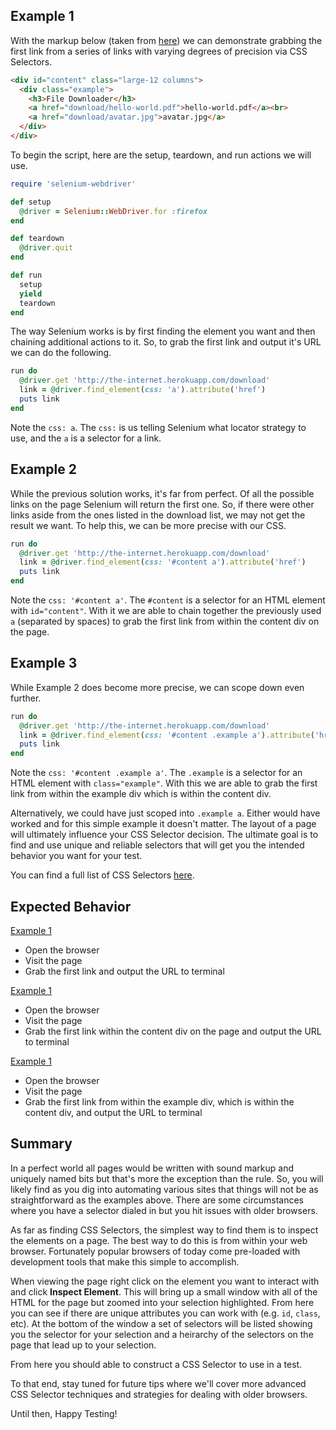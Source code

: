 ## Example 1

With the markup below (taken from [here](http://the-internet.herokuapp.com/download)) we can demonstrate grabbing the first link from a series of links with varying degrees of precision via CSS Selectors.

```html
<div id="content" class="large-12 columns">
  <div class="example">
    <h3>File Downloader</h3>
    <a href="download/hello-world.pdf">hello-world.pdf</a><br>
    <a href="download/avatar.jpg">avatar.jpg</a>
  </div>
</div>
```

To begin the script, here are the setup, teardown, and run actions we will use.

```ruby
require 'selenium-webdriver'

def setup
  @driver = Selenium::WebDriver.for :firefox
end

def teardown
  @driver.quit
end

def run
  setup
  yield
  teardown
end
```

The way Selenium works is by first finding the element you want and then chaining additional actions to it. So, to grab the first link and output it's URL we can do the following.

```ruby
run do
  @driver.get 'http://the-internet.herokuapp.com/download'
  link = @driver.find_element(css: 'a').attribute('href')
  puts link
end
```

Note the `css: a`. The `css:` is us telling Selenium what locator strategy to use, and the `a` is a selector for a link.

## Example 2

While the previous solution works, it's far from perfect. Of all the possible links on the page Selenium will return the first one. So, if there were other links aside from the ones listed in the download list, we may not get the result we want. To help this, we can be more precise with our CSS.

```ruby
run do
  @driver.get 'http://the-internet.herokuapp.com/download'
  link = @driver.find_element(css: '#content a').attribute('href')
  puts link
end
```
Note the `css: '#content a'`. The `#content` is a selector for an HTML element with `id="content"`. With it we are able to chain together the previously used `a` (separated by spaces) to grab the first link from within the content div on the page.

## Example 3

While Example 2 does become more precise, we can scope down even further.

```ruby
run do
  @driver.get 'http://the-internet.herokuapp.com/download'
  link = @driver.find_element(css: '#content .example a').attribute('href')
  puts link
end
```

Note the `css: '#content .example a'`. The `.example` is a selector for an HTML element with `class="example"`. With this we are able to grab the first link from within the example div which is within the content div.

Alternatively, we could have just scoped into `.example a`. Either would have worked and for this simple example it doesn't matter. The layout of a page will ultimately influence your CSS Selector decision. The ultimate goal is to find and use unique and reliable selectors that will get you the intended behavior you want for your test.

You can find a full list of CSS Selectors [here](http://www.w3schools.com/cssref/css_selectors.asp).

## Expected Behavior

<u>Example 1</u>

+ Open the browser
+ Visit the page
+ Grab the first link and output the URL to terminal

<u>Example 1</u>

+ Open the browser
+ Visit the page
+ Grab the first link within the content div on the page and output the URL to terminal

<u>Example 1</u>

+ Open the browser
+ Visit the page
+ Grab the first link from within the example div, which is within the content div, and output the URL to terminal


## Summary

In a perfect world all pages would be written with sound markup and uniquely named bits but that's more the exception than the rule. So, you will likely find as you dig into automating various sites that things will not be as straightforward as the examples above. There are some circumstances where you have a selector dialed in but you hit issues with older browsers.

As far as finding CSS Selectors, the simplest way to find them is to inspect the elements on a page. The best way to do this is from within your web browser. Fortunately popular browsers of today come pre-loaded with development tools that make this simple to accomplish.

When viewing the page right click on the element you want to interact with and click __Inspect Element__. This will bring up a small window with all of the HTML for the page but zoomed into your selection highlighted. From here you can see if there are unique attributes you can work with (e.g. `id`, `class`, etc). At the bottom of the window a set of selectors will be listed showing you the selector for your selection and a heirarchy of the selectors on the page that lead up to your selection.

From here you should able to construct a CSS Selector to use in a test.

To that end, stay tuned for future tips where we'll cover more advanced CSS Selector techniques and strategies for dealing with older browsers.

Until then, Happy Testing!